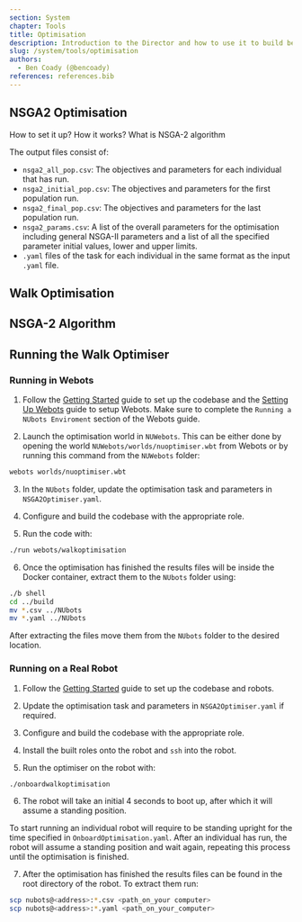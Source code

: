 ```yaml
---
section: System
chapter: Tools
title: Optimisation
description: Introduction to the Director and how to use it to build behaviours.
slug: /system/tools/optimisation
authors:
  - Ben Coady (@bencoady)
references: references.bib
---
```


## NSGA2 Optimisation
How to set it up?
How it works?
What is NSGA-2 algorithm

The output files consist of:
  - `nsga2_all_pop.csv`: The objectives and parameters for each individual that has run.
  - `nsga2_initial_pop.csv`: The objectives and parameters for the first population run.
  - `nsga2_final_pop.csv`: The objectives and parameters for the last population run.
  - `nsga2_params.csv`: A list of the overall parameters for the optimisation including general NSGA-II parameters and a list of all the specified parameter initial values, lower and upper limits.
  - `.yaml` files of the task for each individual in the same format as the input `.yaml` file.

## Walk Optimisation


## NSGA-2 Algorithm

## Running the Walk Optimiser
### Running in Webots
1. Follow the [Getting Started](/guides/main/getting-started) guide to set up the codebase and the [Setting Up Webots](/guides/tools/webots) guide to setup Webots. Make sure to complete the `Running a NUbots Enviroment` section of the Webots guide.

2. Launch the optimisation world in `NUWebots`. This can be either done by opening the world `NUWebots/worlds/nuoptimiser.wbt` from Webots or by running this command from the `NUWebots` folder:
  ```bash
  webots worlds/nuoptimiser.wbt
  ```

3. In the `NUbots` folder, update the optimisation task and parameters in `NSGA2Optimiser.yaml`.

4. Configure and build the codebase with the appropriate role.

5. Run the code with:
  ```bash
  ./run webots/walkoptimisation
  ```

6. Once the optimisation has finished the results files will be inside the Docker container, extract them to the `NUbots` folder using:
  ```bash
  ./b shell
  cd ../build
  mv *.csv ../NUbots
  mv *.yaml ../NUbots
  ```
  After extracting the files move them from the `NUbots` folder to the desired location.

### Running on a Real Robot

1. Follow the [Getting Started](/guides/main/getting-started) guide to set up the codebase and robots.

2. Update the optimisation task and parameters in `NSGA2Optimiser.yaml` if required.

3. Configure and build the codebase with the appropriate role.

4. Install the built roles onto the robot and `ssh` into the robot.

5. Run the optimiser on the robot with:
  ```bash
  ./onboardwalkoptimisation
  ```

6. The robot will take an initial 4 seconds to boot up, after which it will assume a standing position.

  To start running an individual robot will require to be standing upright for the time specified in `OnboardOptimisation.yaml`. After an individual has run, the robot will assume a standing position and wait again, repeating this process until the optimisation is finished.

7. After the optimisation has finished the results files can be found in the root directory of the robot. To extract them run: 
  ```bash
  scp nubots@<address>:*.csv <path_on_your computer>
  scp nubots@<address>:*.yaml <path_on_your_computer>
  ```